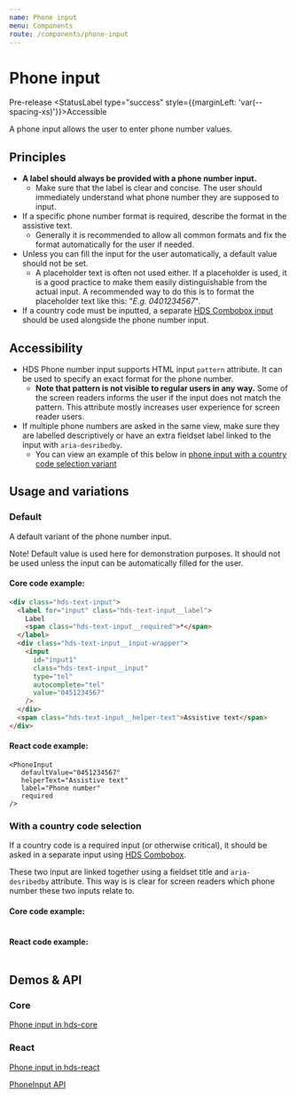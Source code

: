 ```yaml
---
name: Phone input
menu: Components
route: /components/phone-input
---
```




# Phone input

<StatusLabel type="alert">Pre-release</StatusLabel>
<StatusLabel type="success" style={{marginLeft: 'var(--spacing-xs)'}}>Accessible</StatusLabel>

<LargeParagraph>
  A phone input allows the user to enter phone number values. 
</LargeParagraph>

## Principles
- **A label should always be provided with a phone number input.**
    - Make sure that the label is clear and concise. The user should immediately understand what phone number they are supposed to input.
- If a specific phone number format is required, describe the format in the assistive text. 
    - Generally it is recommended to allow all common formats and fix the format automatically for the user if needed.
- Unless you can fill the input for the user automatically, a default value should not be set.
    - A placeholder text is often not used either. If a placeholder is used, it is a good practice to make them easily distinguishable from the actual input. A recommended way to do this is to format the placeholder text like this: "_E.g. 0401234567_".
- If a country code must be inputted, a separate [HDS Combobox input](/components/dropdown#combobox-single-selection) should be used alongside the phone number input.

## Accessibility
- HDS Phone number input supports HTML input `pattern` attribute. It can be used to specify an exact format for the phone number.
    - **Note that pattern is not visible to regular users in any way.** Some of the screen readers informs the user if the input does not match the pattern. This attribute mostly increases user experience for screen reader users. 
- If multiple phone numbers are asked in the same view, make sure they are labelled descriptively or have an extra fieldset label linked to the input with `aria-desribedby`.
    - You can view an example of this below in [phone input with a country code selection variant](#with-a-country-code-selection)

## Usage and variations

### Default
A default variant of the phone number input.

Note! Default value is used here for demonstration purposes. It should not be used unless the input can be automatically filled for the user.

<Playground>      
<PhoneInput
   defaultValue="0451234567"
   helperText="Assistive text"
   label="Phone number"
   required
   style={{ maxWidth: '320px' }}
/>
</Playground>

#### Core code example:
```html
<div class="hds-text-input">
  <label for="input" class="hds-text-input__label">
    Label
    <span class="hds-text-input__required">*</span>
  </label>
  <div class="hds-text-input__input-wrapper">
    <input
      id="input1"
      class="hds-text-input__input"
      type="tel"
      autocomplete="tel"
      value="0451234567"
    />
  </div>
  <span class="hds-text-input__helper-text">Assistive text</span>
</div>
```

#### React code example:
```tsx
<PhoneInput
   defaultValue="0451234567"
   helperText="Assistive text"
   label="Phone number"
   required
/>
```

### With a country code selection
If a country code is a required input (or otherwise critical), it should be asked in a separate input using [HDS Combobox](/components/dropdown#combobox-single-selection). 

These two input are linked together using a fieldset title and `aria-desribedby` attribute. This way is is clear for screen readers which phone number these two inputs relate to.

<Playground>

</Playground>

#### Core code example:
```html

```

#### React code example:
```tsx

```

## Demos & API

### Core

[Phone input in hds-core](/storybook/core/?path=/story/components-phone-input--default)

### React

[Phone input in hds-react](/storybook/react/?path=/story/components-phoneinput--default)

[PhoneInput API](/storybook/react/?path=/docs/components-phoneinput--default)
